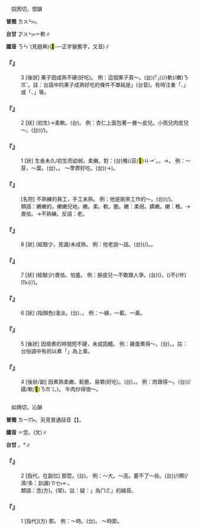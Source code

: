 
=={{ruby|嫩|ㄋㄣˋ}}==

　奴困切，恨韻

'''普閩''' <rt>ㄌㄨㄣ˫</rt>。

'''台甘''' <rt>ㆡㄨㄣ˫</rt>{{ruby|/|ㄌㄨㄣ˫}}{{ruby|。|ㄌㄨㄢˋ}}＝軟∥

'''國音''' <rt>ㄋㄣˋ</rt>{{ruby|。|ㄌㄣˋ }}(見趙典){{ruby|。|ㄋㄨㄣˋ }}(<mark>&#xfa0ed;</mark>──正字變舊字，又音{{ruby|：|ㄖㄨㄢˇ}})∥

    

==='''『{{ruby|嫩|ㄋㄣˋ}}』'''===
:3  [後狀] 果子因成熟不硬(好吃)。 例：這個果子真～。(台){{ruby|<mark>&#xffb50;</mark>|ㄐㄧㆵ}}(「{{ruby|此|ㄐㄧˋ}}{{ruby|一|ㄐㄧㆵ ͘}}」)(/{{ruby|此|ㄐㄧㆵ}}){{ruby|款|ㄎㄨㄢˋ}}{{ruby|果|ㄍㆤˋ}}{{ruby|/|ㄍㄨㆤˋ}}{{ruby|子|ㄐㄧˋ}}{{ruby|真|ㄐㄧㄣ}}軟(/嫩)<rt>ㄋㆭˋ</rt>{{ruby|好|ㄏㄜˋ}}{{ruby|食|ㄐㄧㄚㆷ ͘}}。註：台語中的果子成熟好吃的條件不單純是{{ruby|「|ㄋㆭˋ}}」(台音)。有時注重「{{ruby|幼|ㄧㄨ˪}}、{{ruby|鬆|ㄙㄤ}}」或「{{ruby|脆|ㄘㆤ˪}}、{{ruby|爛|ㄋㄨㄚ˫}}」等。
    

==='''『{{ruby|嫩|ㄋㄣˋ}}』'''===
:2  [狀] (初生)→柔軟。(台){{ruby|幼|ㄧㄨ˪}}。 例：杏仁上面包著一層～皮兒。小孩兒肉皮兒～。(台){{ruby|細|ㄙㄨㆤ˪}}{{ruby|/|ㄙㆤ˪}}{{ruby|漢|ㄏㄢ˪}}{{ruby|嬰|ㆥ}}{{ruby|/|ㆪ}}{{ruby|仔|ㄚ}}{{ruby|皮|ㄆㄨㆤˊ}}{{ruby|/|ㄆㆤˊ}}{{ruby|膚|ㄏㄨ}}{{ruby|真|ㄐㄧㄣ}}{{ruby|柔|ㄌㄧㄨˊ}}{{ruby|/|ㆢㄧㄨˊ}}{{ruby|軟|ㄋㆭˋ}}(/{{ruby|幼|ㄧㄨ˪}})。
    

==='''『{{ruby|嫩|ㄋㄣˋ}}』'''===
:1  [狀] 生長未久/初生而幼弱，柔嫩。對：{{ruby|老|ㄌㄠˇ}}(台)稚(/茈/<mark>&#xffc74;</mark>)<rt>ㄐㆪˋ</rt>。{{ruby|幼|ㄧㄨ˪}}{{ruby|茈|ㄐㆪˋ}}。→{{ruby|幼|ㄧㄨ˪}}{{ruby|稚|ㄉㄧ˪}}。 例：～芽，～葉。(台){{ruby|幼|ㄧㄨ˪}}{{ruby|芽|ㆣㆤˊ}}，{{ruby|幼|ㄧㄨ˪}}{{ruby|葉|ㄏㄧㄜㆷ ͘}}。 ～荸薺好吃。(台){{ruby|茈|ㄐㆪˋ}}{{ruby|荸|ㆠㆤˋ}}{{ruby|薺|ㄐㄧˊ}}(→{{ruby|馬|ㆠㆤˋ}}{{ruby|薯|ㄐㄧˊ}}){{ruby|好|ㄏㄜˋ}}{{ruby|食|ㄐㄧㄚㆷ ͘}}。
    

==='''『{{ruby|嫩|ㄋㄣˋ}}{{ruby|手|ㄕㄡˇ}}』'''===
: [名短] 不熟練的員工，手工未熟。 例：他是剛來工作的～。(台){{ruby|伊|ㄧ}}{{ruby|是|ㄒㄧ˫}}{{ruby|適|ㄉㄨˋ}}{{ruby|即|ㄐㄧㄚㆷ}}{{ruby|來|ㄌㄞˊ}}{{ruby|作|ㄗㄜ˪}}{{ruby|工|ㄍㄤ}}{{ruby|丌|ㆤ}}{{ruby|茈|ㄐㆪˋ}}{{ruby|鳥|ㄐㄧㄠˋ}}{{ruby|仔|ㄚ}}(/{{ruby|新|ㄒㄧㄣ}}{{ruby|來|ㄌㄞˊ}}{{ruby|丌|ㆤ}})。
:類語：嫩嫩的。嫩嫩兒地。嫩。柔。軟。脆。嫩：柔弱。嬌嫩。嫩：稚。→畏怯。→不熟練。反語：老。
:
    

==='''『{{ruby|嫩|ㄋㄣˋ}}』'''===
:8  [狀] (經驗少，見識)未成熟。 例：他老說～話。(台){{ruby|伊|ㄧ}}{{ruby|不|ㄅㄨㆵ}}{{ruby|時|ㄒㄧˊ}}{{ruby|講|ㄍㆲˋ}}{{ruby|→|ㄍㆲ}}{{ruby|幼|ㄧㄨ˪}}{{ruby|茈|ㄐㆪˋ}}{{ruby|丌|ㆤ}}{{ruby|話|ㄨㆤ˫}}(/{{ruby|<mark>&#xffb51;</mark>|ㆣㄧㄣˋ}}{{ruby|孲|ㄚˋ}}{{ruby|話|ㄨㆤ˫}})。{{ruby|伊|ㄧ}}{{ruby|講|ㄍㆲˋ}}{{ruby|→|ㄍㆲ}}{{ruby|話|ㄨㆤ˫}}{{ruby|那|ㄋㄚˋ}}{{ruby|像|ㄑㄧㆫ˫}}{{ruby|/|ㄑㄧㆧ˫}}{{ruby|<mark>&#xffb51;</mark>|ㆣㄧㄣˋ}}{{ruby|孲|ㄚˋ}}{{ruby|咧|ㄌㆤ˪}}。
    

==='''『{{ruby|嫩|ㄋㄣˋ}}』'''===
:7  [狀] (經驗少)畏怯。怕羞。 例：臉皮兒～不敢跟人爭。(台)({{ruby|幼|ㄧㄨ˪}}{{ruby|茈|ㄐㆪˋ}})，{{ruby|面|ㆠㄧㄢ˫}}{{ruby|皮|ㄆㄨㆤˊ}}{{ruby|/|ㄆㆤˊ}}{{ruby|薄|ㄅㄜㆷ ͘}}({{ruby|驚|ㄍㄧㆩ}}{{ruby|見|ㄍㄧㄣ˪}}{{ruby|/|ㄍㄧㄢ˪}}{{ruby|笑|ㄒㄧㄠ˪}})不(/伓)<rt>ㆬ˫</rt>{{ruby|敢|ㄍㆩˋ}}{{ruby|合|ㄍㄚㆴ}}{{ruby|人|ㄌㄤˊ}}{{ruby|爭|ㄐㄧㄥ}}{{ruby|勝|ㄒㄧㄥ˪}}(/{{ruby|比|ㄅㄧˋ}}{{ruby|懸|ㄍㄨㄢˊ}}{{ruby|下|ㄍㆤ˫}}/{{ruby|高|ㄍㄨㄢˊ}}{{ruby|低|ㄍㆤ˫}})。
    

==='''『{{ruby|嫩|ㄋㄣˋ}}』'''===
:6  [狀] (指顏色)淺淡。(台){{ruby|淺|ㄑㄧㄢˋ}}、{{ruby|薄|ㄅㄜㆷ ͘}}。 例：～綠，～藍。～黃。
    

==='''『{{ruby|嫩|ㄋㄣˋ}}』'''===
:5  [後狀] 因燒煮的時間短不硬，未成固體。 例：雞蛋煮得～。(台){{ruby|雞|ㄍㄨㆤ}}{{ruby|/|ㄍㆤ}}{{ruby|卵|ㄋㆭ˫}}{{ruby|渫|ㄙㄚㆷ ͘}}{{ruby|了|ㄌㄧㄠˋ}}{{ruby|無|ㆠㄜˊ}}{{ruby|久|ㄍㄨˋ}}，{{ruby|有|ㄨ˫}}{{ruby|較|ㄎㄚㆷ}}{{ruby|嫩|ㄋㆭˋ}}。註：台俗語中有的以煮「{{ruby|半|ㄅㄨㆩ˪}}{{ruby|生|ㄑㆪ}}{{ruby|/|ㄘㆥ}}{{ruby|熟|ㄒㄧㆤㆶ ͘}}」為上乘。
    

==='''『{{ruby|嫩|ㄋㄣˋ}}』'''===
:4  [後狀/副] 因煮熟柔嫩、鬆脆、易嚼(好吃)。(台){{ruby|軟|ㄋㆭˋ}}，{{ruby|爛|ㄋㄨㄚ˫}}。 例：肉燉得～。(台){{ruby|肉|ㆠㄚㆷ}}{{ruby|焄|ㄍㄨㄣˊ}}{{ruby|<mark>&#xffa42;</mark>|ㄍㄚㆷ}}{{ruby|誠|ㄐㄧㆩˊ}}{{ruby|爛|ㄋㄨㄚ˫}}(/嬬/軟/<mark>&#xf96c1;</mark>)<rt>ㄋㆭˋ</rt>({{ruby|好|ㄏㄜˋ}}{{ruby|食|ㄐㄧㄚㆷ ͘}}，{{ruby|好|ㄏㄜˋ}}{{ruby|哺|ㄅㆦ˫}})。 牛肉炒得很～。
    

=={{ruby|恁|ㄋㄣˋ}}==

　如鴆切，沁韻

'''普閩''' <rt>ㄌㄧㆬ˫</rt>。另見普通話音【{{ruby|恁|ㄋㄧㄣˊ}}】。

'''國音''' {{ruby|(語)|ㄋㄣˋ}}{{ruby|。|ㄋㄧㄣˊ}}＝您。(文){{ruby|恁|ㄖㄣˋ}}∥

'''台甘''' {{ruby|(文)|ㆢㄧㆬˋ}}。{{ruby|(文)|ㆢㄧㆬˊ}}{{ruby|。|ㄌㄧㄣ˪}}*∥

    

==='''『{{ruby|恁|ㄋㄣˋ}}』'''===
:2  [指代，在副位] 那麼。(台){{ruby|<mark>&#xf9075;</mark>|ㄏㄧㄚㆷ}}{{ruby|恁|ㄌㄧㄣ˪}}。 例：～大。～高。要不了～些。(台){{ruby|免|ㆠㄧㄢˋ}}(/{{ruby|免|ㆠㄧㄢˋ}}{{ruby|用|ㄧㄥ˫}}{{ruby|/|ㄧㆲ˫}}){{ruby|<mark>&#xf9075;</mark>|ㄏㄧㄚㆷ}}{{ruby|恁|ㄌㄧㄣ˪}}穧(/濟/多：訓讀)<rt>ㄗㆤ˫</rt>{{ruby|/|ㄗㄨㆤ˫}}←{{ruby|<mark>&#xf8fbd;</mark>|ㄏㄧㄚ}}{{ruby|丌|ㆤ}}。
:類語：恁(方)。{{ruby|那|ㄋㄚˋ}}(常)。註：疑：{{ruby|「|ㄋㄣˋ}}」為{{ruby|「|ㄋㄜˋ}}<rt>ㄇㄛ</rt>」的縮音。
:
    

==='''『{{ruby|恁|ㄋㄣˋ}}』'''===
:1  [指代](方) 那。 例：～時。(台){{ruby|<mark>&#xf8fbe;</mark>|ㄏㄧㆵ}}{{ruby|時|ㄒㄧˊ}}。 ～時節。
    
